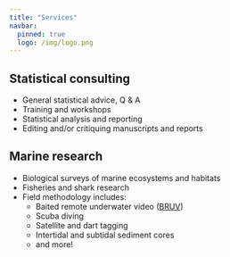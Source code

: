 ```yaml
---
title: "Services"
navbar:
  pinned: true
  logo: /img/logo.png
---
```


## Statistical consulting

- General statistical advice, Q & A
- Training and workshops
- Statistical analysis and reporting
- Editing and/or critiquing manuscripts and reports


## Marine research

- Biological surveys of marine ecosystems and habitats
- Fisheries and shark research
- Field methodology includes:
    + Baited remote underwater video ([BRUV](../bruv/index.qmd))
    + Scuba diving
    + Satellite and dart tagging
    + Intertidal and subtidal sediment cores
    + and more!


